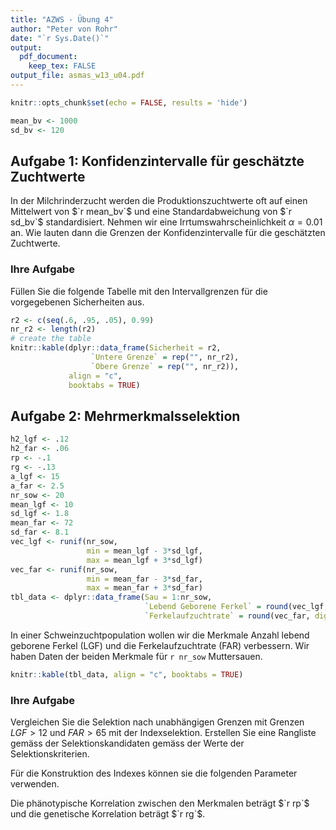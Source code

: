 ```yaml
---
title: "AZWS - Übung 4"
author: "Peter von Rohr"
date: "`r Sys.Date()`"
output: 
  pdf_document:
    keep_tex: FALSE
output_file: asmas_w13_u04.pdf
---
```


```r
knitr::opts_chunk$set(echo = FALSE, results = 'hide')
```

```r
mean_bv <- 1000
sd_bv <- 120
```

## Aufgabe 1: Konfidenzintervalle für geschätzte Zuchtwerte
In der Milchrinderzucht werden die Produktionszuchtwerte oft auf einen Mittelwert von $`r mean_bv`$ und eine Standardabweichung von $`r sd_bv`$ standardisiert. Nehmen wir eine Irrtumswahrscheinlichkeit $\alpha = 0.01$ an. Wie lauten dann die Grenzen der Konfidenzintervalle für die geschätzten Zuchtwerte.

### Ihre Aufgabe
Füllen Sie die folgende Tabelle mit den Intervallgrenzen für die vorgegebenen Sicherheiten aus.

```r
r2 <- c(seq(.6, .95, .05), 0.99)
nr_r2 <- length(r2)
# create the table
knitr::kable(dplyr::data_frame(Sicherheit = r2,
                  `Untere Grenze` = rep("", nr_r2),
                  `Obere Grenze` = rep("", nr_r2)),
             align = "c",
             booktabs = TRUE)
```

\pagebreak

## Aufgabe 2: Mehrmerkmalsselektion
```r
h2_lgf <- .12
h2_far <- .06
rp <- -.1
rg <- -.13
a_lgf <- 15
a_far <- 2.5
nr_sow <- 20
mean_lgf <- 10
sd_lgf <- 1.8
mean_far <- 72
sd_far <- 8.1
vec_lgf <- runif(nr_sow, 
                 min = mean_lgf - 3*sd_lgf,
                 max = mean_lgf + 3*sd_lgf)
vec_far <- runif(nr_sow,
                 min = mean_far - 3*sd_far,
                 max = mean_far + 3*sd_far)
tbl_data <- dplyr::data_frame(Sau = 1:nr_sow,
                              `Lebend Geborene Ferkel` = round(vec_lgf, digits = 0),
                              `Ferkelaufzuchtrate` = round(vec_far, digits = 1))
```

In einer Schweinzuchtpopulation wollen wir die Merkmale Anzahl lebend geborene Ferkel (LGF) und die Ferkelaufzuchtrate (FAR) verbessern. Wir haben Daten der beiden Merkmale für `r nr_sow` Muttersauen.

```r
knitr::kable(tbl_data, align = "c", booktabs = TRUE)
```

### Ihre Aufgabe
Vergleichen Sie die Selektion nach unabhängigen Grenzen mit Grenzen $LGF > 12$ und $FAR > 65$ mit der Indexselektion. Erstellen Sie eine Rangliste gemäss der Selektionskandidaten gemäss der Werte der Selektionskriterien. 

Für die Konstruktion des Indexes können sie die folgenden Parameter verwenden.

\begin{center}
\vspace{2ex}
\begin{tabular}{lrr}
\hline
Parameter  &  LGF  &  FAR  \\
\hline
Phänotypische Standardabweichung  $\sigma_P$  &  $`r format(sd_lgf, nsmall=1)`$  &  $`r format(sd_far, nsmall=1)`$ \\
wirtschaftliches Gewicht $a$                  &  $`r a_lgf`$  &  $`r a_far`$ \\
Heritabilität $h^2$                           &  $`r h2_lgf`$  &  $`r h2_far`$ \\
\hline
\end{tabular}
\end{center}

Die phänotypische Korrelation zwischen den Merkmalen beträgt $`r rp`$ und die genetische Korrelation beträgt $`r rg`$. 






